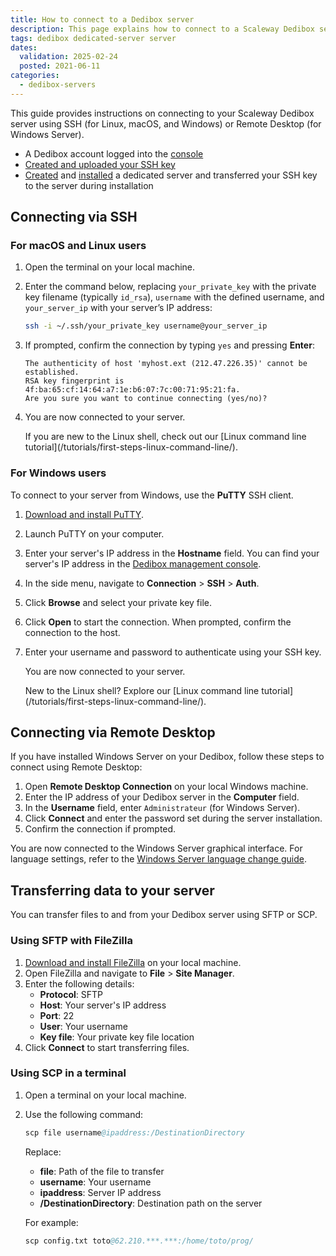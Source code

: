 ```yaml
---
title: How to connect to a Dedibox server
description: This page explains how to connect to a Scaleway Dedibox server using SSH or RDP
tags: dedibox dedicated-server server 
dates:
  validation: 2025-02-24
  posted: 2021-06-11
categories:
  - dedibox-servers
---
```



This guide provides instructions on connecting to your Scaleway Dedibox server using SSH (for Linux, macOS, and Windows) or Remote Desktop (for Windows Server).

<Requirements />

- A Dedibox account logged into the [console](https://console.online.net)
- [Created and uploaded your SSH key](/dedibox-account/how-to/upload-an-ssh-key/)
- [Created](/dedibox/how-to/order-a-server/) and [installed](/dedibox/how-to/install-a-server/) a dedicated server and transferred your SSH key to the server during installation

## Connecting via SSH

### For macOS and Linux users

1. Open the terminal on your local machine.
2. Enter the command below, replacing `your_private_key` with the private key filename (typically `id_rsa`), `username` with the defined username, and `your_server_ip` with your server’s IP address:
    ```bash
    ssh -i ~/.ssh/your_private_key username@your_server_ip
    ```
3. If prompted, confirm the connection by typing `yes` and pressing **Enter**:
    ```
    The authenticity of host 'myhost.ext (212.47.226.35)' cannot be established.
    RSA key fingerprint is 4f:ba:65:cf:14:64:a7:1e:b6:07:7c:00:71:95:21:fa.
    Are you sure you want to continue connecting (yes/no)?
    ```
4. You are now connected to your server.

    <Message type="tip">
    If you are new to the Linux shell, check out our [Linux command line tutorial](/tutorials/first-steps-linux-command-line/).
    </Message>

### For Windows users

To connect to your server from Windows, use the **PuTTY** SSH client.

1. [Download and install PuTTY](https://www.chiark.greenend.org.uk/~sgtatham/putty/latest.html).
2. Launch PuTTY on your computer.
3. Enter your server's IP address in the **Hostname** field.
    <Message type="tip">
      You can find your server's IP address in the [Dedibox management console](https://console.online.net/en/server/list).
    </Message>
4. In the side menu, navigate to **Connection** > **SSH** > **Auth**.
5. Click **Browse** and select your private key file.
6. Click **Open** to start the connection. When prompted, confirm the connection to the host.
7. Enter your username and password to authenticate using your SSH key.

    You are now connected to your server.

    <Message type="tip">
    New to the Linux shell? Explore our [Linux command line tutorial](/tutorials/first-steps-linux-command-line/).
    </Message>

## Connecting via Remote Desktop

If you have installed Windows Server on your Dedibox, follow these steps to connect using Remote Desktop:

1. Open **Remote Desktop Connection** on your local Windows machine.
2. Enter the IP address of your Dedibox server in the **Computer** field.
3. In the **Username** field, enter `Administrateur` (for Windows Server).
4. Click **Connect** and enter the password set during the server installation.
5. Confirm the connection if prompted.

You are now connected to the Windows Server graphical interface. For language settings, refer to the [Windows Server language change guide](/dedibox/how-to/change-win-server-language/).

## Transferring data to your server

You can transfer files to and from your Dedibox server using SFTP or SCP.

### Using SFTP with FileZilla

1. [Download and install FileZilla](https://filezilla-project.org) on your local machine.
2. Open FileZilla and navigate to **File** > **Site Manager**.
3. Enter the following details:
    - **Protocol**: SFTP
    - **Host**: Your server's IP address
    - **Port**: 22
    - **User**: Your username
    - **Key file**: Your private key file location
4. Click **Connect** to start transferring files.

### Using SCP in a terminal

1. Open a terminal on your local machine.
2. Use the following command:
    ```s
    scp file username@ipaddress:/DestinationDirectory
    ```
    Replace:
    - **file**: Path of the file to transfer
    - **username**: Your username
    - **ipaddress**: Server IP address
    - **/DestinationDirectory**: Destination path on the server

    For example:
    ```s
    scp config.txt toto@62.210.***.***:/home/toto/prog/
    ```